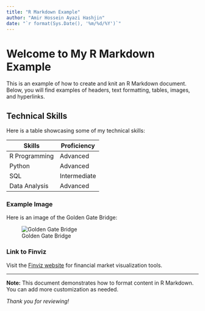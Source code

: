 ```yaml
---
title: "R Markdown Example"
author: "Amir Hossein Ayazi Hashjin"
date: "`r format(Sys.Date(), '%m/%d/%Y')`"
---
```


# Welcome to My R Markdown Example

This is an example of how to create and knit an R Markdown document. Below, you will find examples of headers, text formatting, tables, images, and hyperlinks. 

## Technical Skills

Here is a table showcasing some of my technical skills:

| Skills           | Proficiency |
|-----------------|-------------|
| R Programming   | Advanced    |
| Python          | Advanced    |
| SQL             | Intermediate|
| Data Analysis   | Advanced    |

### Example Image

Here is an image of the Golden Gate Bridge:

![Golden Gate Bridge](https://upload.wikimedia.org/wikipedia/commons/0/0c/GoldenGateBridge-001.jpg "Golden Gate Bridge")

### Link to Finviz

Visit the [Finviz website](https://finviz.com/) for financial market visualization tools.

---

**Note:** This document demonstrates how to format content in R Markdown. You can add more customization as needed.

*Thank you for reviewing!*